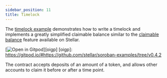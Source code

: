 ```yaml
---
sidebar_position: 11
title: Timelock
---
```


The [timelock example] demonstrates how to write a timelock and implements a greatly simplified claimable balance similar to the [claimable balance] feature available on Stellar.

[![Open in Gitpod](https://gitpod.io/button/open-in-gitpod.svg)][oigp] [oigp]: https://gitpod.io/#https://github.com/stellar/soroban-examples/tree/v0.4.2

The contract accepts deposits of an amount of a token, and allows other accounts to claim it before or after a time point.

[timelock example]: https://github.com/stellar/soroban-examples/tree/v0.4.2/timelock
[claimable balance]: https://developers.stellar.org/docs/glossary/claimable-balance
